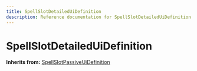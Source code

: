 ```yaml
---
title: SpellSlotDetailedUiDefinition
description: Reference documentation for SpellSlotDetailedUiDefinition meta class
---
```



# SpellSlotDetailedUiDefinition

**Inherits from:** [SpellSlotPassiveUiDefinition](/classes/spellslotpassiveuidefinition)

<ClassDetails file="/db/classes/SpellSlotDetailedUiDefinition.0e8b0cc47d62.json" />
